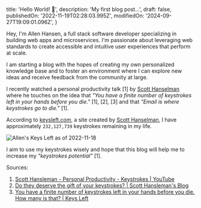 
  title: 'Hello World! 👋',
  description: 'My first blog post...',
  draft: false,
  publishedOn: '2022-11-19T02:28:03.995Z',
  modifiedOn: '2024-09-27T19:09:01.096Z',
}

Hey, I'm Allen Hansen, a full stack software developer specializing in building
web apps and microservices. I'm passionate about leveraging web standards to
create accessible and intuitive user experiences that perform at scale.

I am starting a blog with the hopes of creating my own personalized knowledge
base and to foster an environment where I can explore new ideas and receive
feedback from the community at large.

I recently watched a personal productivity talk [1] by
[Scott Hanselman](https://www.hanselman.com) where he touches on the idea that
_"You have a finite number of keystrokes left in your hands before you die."_
[1], [2], [3] and that _"Email is where keystrokes go to die."_ [1].

According to [keysleft.com](https://keysleft.com), a site created by
[Scott Hanselman](https://www.hanselman.com), I have approximately `232,127,739`
keystrokes remaining in my life.

<img src={keysLeftImg} alt="Allen's Keys Left as of 2022-11-18" />

I aim to use my keystrokes wisely and hope that this blog will help me to
increase my _"keystrokes potential"_ [1].

Sources:

1. [Scott Hansleman - Personal Productivity - Keystrokes | YouTube](https://www.youtube.com/watch?v=RpH6IPhyh7I&t=817s)
2. [Do they deserve the gift of your keystrokes? | Scott Hansleman's Blog](https://www.hanselman.com/blog/do-they-deserve-the-gift-of-your-keystrokes)
3. [You have a finite number of keystrokes left in your hands before you die. How many is that? | Keys Left](https://keysleft.com)
